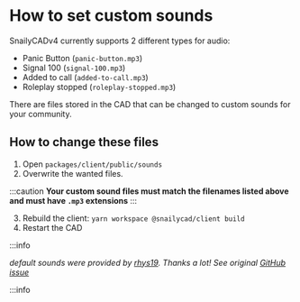 # How to set custom sounds

SnailyCADv4 currently supports 2 different types for audio:

- Panic Button (`panic-button.mp3`)
- Signal 100 (`signal-100.mp3`)
- Added to call (`added-to-call.mp3`)
- Roleplay stopped (`roleplay-stopped.mp3`)

There are files stored in the CAD that can be changed to custom sounds for your community.

## How to change these files

1. Open `packages/client/public/sounds`
2. Overwrite the wanted files.

:::caution
**Your custom sound files must match the filenames listed above and must have `.mp3` extensions**
:::

3. Rebuild the client: `yarn workspace @snailycad/client build`
4. Restart the CAD

:::info

_default sounds were provided by [rhys19](https://github.com/rhys19). Thanks a lot!
See original [GitHub issue](https://github.com/SnailyCAD/snaily-cadv4/issues/394)_

:::info
